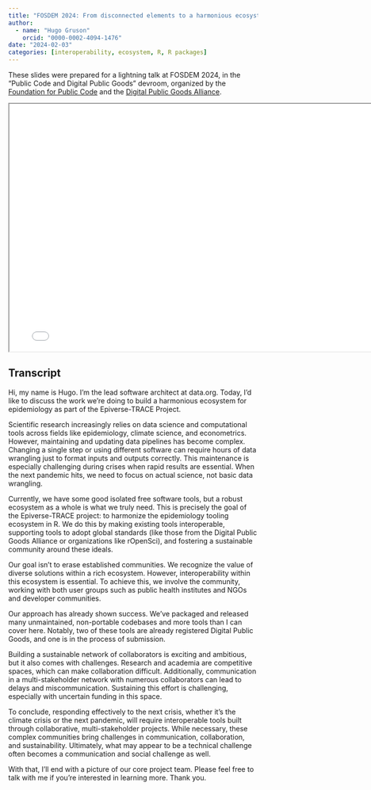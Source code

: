```yaml
---
title: "FOSDEM 2024: From disconnected elements to a harmonious ecosystem"
author:
  - name: "Hugo Gruson"
    orcid: "0000-0002-4094-1476"
date: "2024-02-03"
categories: [interoperability, ecosystem, R, R packages]
---
```


These slides were prepared for a lightning talk at FOSDEM 2024, in the "Public Code and Digital Public Goods" devroom, organized by the [Foundation for Public Code](https://standard.publiccode.net/) and the [Digital Public Goods Alliance](https://digitalpublicgoods.net/).

```{=html}
<iframe width="780" height="500" src="FOSDEM 2024.pdf" title="Slides"></iframe>
```

## Transcript

Hi, my name is Hugo. I'm the lead software architect at data.org. Today, I'd like to discuss the work we're doing to build a harmonious ecosystem for epidemiology as part of the Epiverse-TRACE Project.

Scientific research increasingly relies on data science and computational tools across fields like epidemiology, climate science, and econometrics. However, maintaining and updating data pipelines has become complex. Changing a single step or using different software can require hours of data wrangling just to format inputs and outputs correctly. This maintenance is especially challenging during crises when rapid results are essential. When the next pandemic hits, we need to focus on actual science, not basic data wrangling.

Currently, we have some good isolated free software tools, but a robust ecosystem as a whole is what we truly need. This is precisely the goal of the Epiverse-TRACE project: to harmonize the epidemiology tooling ecosystem in R. We do this by making existing tools interoperable, supporting tools to adopt global standards (like those from the Digital Public Goods Alliance or organizations like rOpenSci), and fostering a sustainable community around these ideals.

Our goal isn't to erase established communities. We recognize the value of diverse solutions within a rich ecosystem. However, interoperability within this ecosystem is essential. To achieve this, we involve the community, working with both user groups such as public health institutes and NGOs and developer communities.

Our approach has already shown success. We've packaged and released many unmaintained, non-portable codebases and more tools than I can cover here. Notably, two of these tools are already registered Digital Public Goods, and one is in the process of submission.

Building a sustainable network of collaborators is exciting and ambitious, but it also comes with challenges. Research and academia are competitive spaces, which can make collaboration difficult. Additionally, communication in a multi-stakeholder network with numerous collaborators can lead to delays and miscommunication. Sustaining this effort is challenging, especially with uncertain funding in this space.

To conclude, responding effectively to the next crisis, whether it's the climate crisis or the next pandemic, will require interoperable tools built through collaborative, multi-stakeholder projects. While necessary, these complex communities bring challenges in communication, collaboration, and sustainability. Ultimately, what may appear to be a technical challenge often becomes a communication and social challenge as well.

With that, I'll end with a picture of our core project team. Please feel free to talk with me if you're interested in learning more. Thank you.
